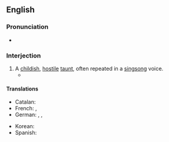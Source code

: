 ==English==

===Pronunciation===
* {{audio|en|en-us-neener.ogg|Audio (US)}}

===Interjection===
{{en-interj}}

# A [[childish]], [[hostile]] [[taunt]], often repeated in a [[singsong]] voice.
#* {{quote-book|en|year=1999|author=Suzanne Weyn|title=Happy Grouchy Day|passage=Grizzy shouted. She ran up to some old Grouch ladies. She stuck her tongue out at them. She blew a great big razzberry at them. "'''Neener, neener, neener'''!"}}

====Translations====
{{trans-top|a hostile taunt}}
* Catalan: {{t|ca|elis elis}}
* French: {{t|fr|lalalalère}}, {{t+|fr|na}}
* German: {{t+|de|ätsch}}, {{t|de|ätsch-bätsch}}, {{t|de|ätschi-bätsch}}
{{trans-mid}}
* Korean: {{t|ko|얼레리꼴레리}}
* Spanish: {{t|es|lero lero}}
{{trans-bottom}}
